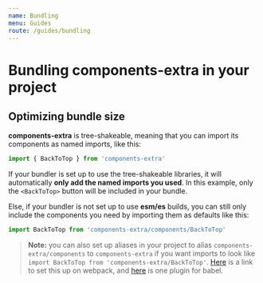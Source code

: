 ```yaml
---
name: Bundling
menu: Guides
route: /guides/bundling
---
```


# Bundling components-extra in your project

## Optimizing bundle size

**components-extra** is tree-shakeable, meaning that you can import its components as named imports, like this:

```jsx
import { BackToTop } from 'components-extra'
```

If your bundler is set up to use the tree-shakeable libraries, it will automatically **only add the named imports
you used**. In this example, only the `<BackToTop>` button will be included in your bundle.

Else, if your bundler is not set up to use **esm/es** builds, you can still only include the components you need
by importing them as defaults like this:

```jsx
import BackToTop from 'components-extra/components/BackToTop'
```

> **Note:** you can also set up aliases in your project to alias `components-extra/components` to `components-extra` if you want imports to
look like `import BackToTop from 'components-extra/BackToTop'`. [Here](https://webpack.js.org/configuration/resolve/) is a link to set this up
on webpack, and [here](https://www.npmjs.com/package/babel-plugin-module-resolver) is one plugin for babel.